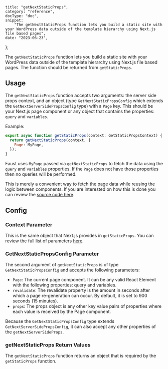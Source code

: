 	title: "getNextStaticProps",
	category: "reference",
	docType: "doc",
	snippet:
		"The getNextStaticProps function lets you build a static site with your WordPress data outside of the template hierarchy using Next.js file based pages",
	date: "2023-06-23",
};

The `getNextStaticProps` function lets you build a static site with your WordPress data outside of the template hierarchy using Next.js file based pages. The function should be returned from `getStaticProps`.

## Usage

The `getNextStaticProps` function accepts two arguments: the server side props context, and an object (type `GetNextStaticPropsConfig` which extends the `GetNextServerSidePropsConfig` type) with a `Page` key. This should be your Next.js page component or any object that contains the properties: `query` and `variables`.

Example:

```js
export async function getStaticProps(context: GetStaticPropsContext) {
  return getNextStaticProps(context, {
    Page: MyPage,
  });
}
```

Faust uses `MyPage` passed via `getNextStaticProps` to fetch the data using the `query` and `variables` properties. If the `Page` does not have those properties then no queries will be performed.

This is merely a convenient way to fetch the page data while reusing the logic between components. If you are interested on how this is done you can review the [source code here](https://github.com/wpengine/faustjs/blob/canary/packages/faustwp-core/src/getProps.ts#L49).

## Config

### Context Parameter

This is the same object that Next.js provides in `getStaticProps`. You can review the full list of parameters [here](https://nextjs.org/docs/api-reference/data-fetching/get-static-props#context-parameter).

### GetNextStaticPropsConfig Parameter

The second argument of `getNextStaticProps` is of type `GetNextStaticPropsConfig` and accepts the following parameters:

- `Page`: The current page component. It can be any valid React Element with the following properties: query and variables.
- `revalidate`: The revalidate property is the amount in seconds after which a page re-generation can occur. By default, it is set to 900 seconds (15 minutes).
- `props`: The props object is any other key value pairs of properties where each value is received by the Page component.

Because the `GetNextStaticPropsConfig` type extends `GetNextServerSidePropsConfig`, it can also accept any other properties of the `getNextServerSideProps`.

### getNextStaticProps Return Values

The `getNextStaticProps` function returns an object that is required by the `getStaticProps` function.
